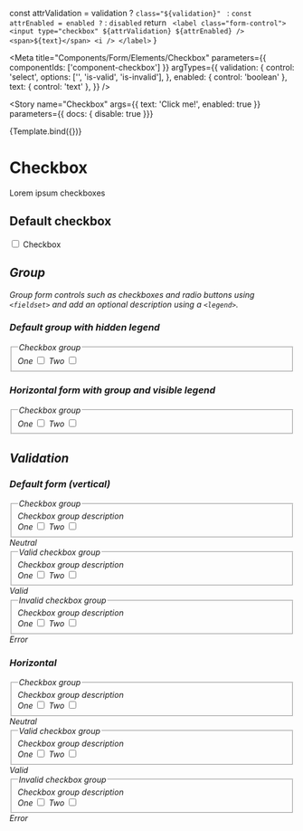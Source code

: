 
  const attrValidation = validation ? `class="${validation}" ` : ``
  const attrEnabled = enabled ? `` : `disabled`
  return `
    <label class="form-control">
      <input type="checkbox" ${attrValidation} ${attrEnabled} />
      <span>${text}</span>
      <i />
    </label>`
}

<Meta
  title="Components/Form/Elements/Checkbox"
  parameters={{
    componentIds: ['component-checkbox']
  }}
  argTypes={{
    validation: {
      control: 'select',
      options: ['', 'is-valid', 'is-invalid'],
    },
    enabled: {
      control: 'boolean'
    },
    text: { control: 'text' },
  }} />

<Story
  name="Checkbox"
  args={{
    text: 'Click me!',
    enabled: true
  }}
  parameters={{ docs: { disable: true }}}
>
  {Template.bind({})}
</Story>

# Checkbox

Lorem ipsum checkboxes

## Default checkbox

<Canvas>
  <label class="form-control">
    <input type="checkbox" />
    <span>Checkbox</span>
    <i />
  </label>
</Canvas>

## Group
Group form controls such as checkboxes and radio buttons using `<fieldset>` and add an optional description using a `<legend>`.

### Default group with hidden legend
<Canvas>
  <form>
    <div class="form-group">
      <fieldset aria-describedby="checkboxGroupHelp">
        <legend class="sr-only">Checkbox group</legend>
        <div>
          <label class="form-control">
            One
            <input required type="checkbox" />
            <span></span>
            <i />
          </label>
          <label class="form-control">
            Two
            <input required type="checkbox" required />
            <span></span>
            <i />
          </label>
        </div>
      </fieldset>
    </div>
  </form>
</Canvas>

### Horizontal form with group and visible legend

<Canvas>
  <form class="horizontal">
    <div class="form-group">
      <fieldset aria-describedby="checkboxGroupHelp">
        <legend>Checkbox group</legend>
        <div>
          <label class="form-control">
            One
            <input required type="checkbox" />
            <span></span>
            <i />
          </label>
          <label class="form-control">
            Two
            <input required type="checkbox" required />
            <span></span>
            <i />
          </label>
        </div>
      </fieldset>
    </div>
  </form>
</Canvas>

## Validation

### Default form (vertical)

<Canvas>
  <form>
    <div class="form-group was-validated">
      <fieldset aria-describedby="checkboxGroupHelp">
        <legend>Checkbox group</legend>
        <span id="checkboxGroupHelp" class="form-info">
          Checkbox group description
        </span>
        <div>
          <label class="form-control">
            One
            <input required type="checkbox" />
            <span></span>
            <i />
          </label>
          <label class="form-control">
            Two
            <input required type="checkbox" required />
            <span></span>
            <i />
          </label>
          </div>
      </fieldset>
      <span class="form-info">Neutral</span>
    </div>
    <div class="form-group was-validated">
      <fieldset aria-describedby="checkboxGroupHelp1" class="is-valid">
        <legend>Valid checkbox group</legend>
        <span id="checkboxGroupHelp1" class="form-info">
          Checkbox group description
        </span>
        <div>
          <label class="form-control">
            One
            <input required class="is-valid" type="checkbox" />
            <span></span>
            <i />
          </label>
          <label class="form-control">
            Two
            <input required class="is-valid" type="checkbox" required />
            <span></span>
            <i />
          </label>
        </div>
      </fieldset>
      <span class="form-info">Valid</span>
    </div>
    <div class="form-group">
      <fieldset aria-describedby="checkboxGroupHelp2" class="is-invalid">
        <legend>Invalid checkbox group</legend>
        <span class="form-info">Checkbox group description</span>
        <div>
          <label class="form-control">
            One
            <input required class="is-invalid" type="checkbox" />
            <span></span>
            <i />
          </label>
          <label class="form-control">
            Two
            <input required class="is-invalid" type="checkbox" required />
            <span></span>
            <i />
          </label>
        </div>
      </fieldset>
      <span class="form-info">Error</span>
    </div>
  </form>
</Canvas>

### Horizontal

<Canvas>
  <form class="horizontal">
    <div class="form-group">
      <fieldset aria-describedby="checkboxGroupHelp">
        <legend>Checkbox group</legend>
        <span id="checkboxGroupHelp" class="form-info">
          Checkbox group description
        </span>
        <div>
          <label class="form-control">
            One
            <input required type="checkbox" />
            <span></span>
            <i />
          </label>
          <label class="form-control">
            Two
            <input required type="checkbox" required />
            <span></span>
            <i />
          </label>
        </div>
      </fieldset>
      <span class="form-info">Neutral</span>
    </div>
    <div class="form-group was-validated">
      <fieldset aria-describedby="checkboxGroupHelp1" class="is-valid">
        <legend>Valid checkbox group</legend>
        <span id="checkboxGroupHelp1" class="form-info">
          Checkbox group description
        </span>
        <div>
          <label class="form-control">
            One
            <input required class="is-valid" type="checkbox" />
            <span></span>
            <i />
          </label>
          <label class="form-control">
            Two
            <input required class="is-valid" type="checkbox" required />
            <span></span>
            <i />
          </label>
        </div>
      </fieldset>
      <span class="form-info">Valid</span>
    </div>
    <div class="form-group was-validated">
      <fieldset aria-describedby="checkboxGroupHelp2" class="is-invalid">
        <legend>Invalid checkbox group</legend>
        <span class="form-info">Checkbox group description</span>
        <div>
          <label class="form-control">
            One
            <input required class="is-invalid" type="checkbox" />
            <span></span>
            <i />
          </label>
          <label class="form-control">
            Two
            <input required class="is-invalid" type="checkbox" required />
            <span></span>
            <i />
          </label>
        </div>
      </fieldset>
      <span class="form-info">Error</span>
    </div>
  </form>
</Canvas>
